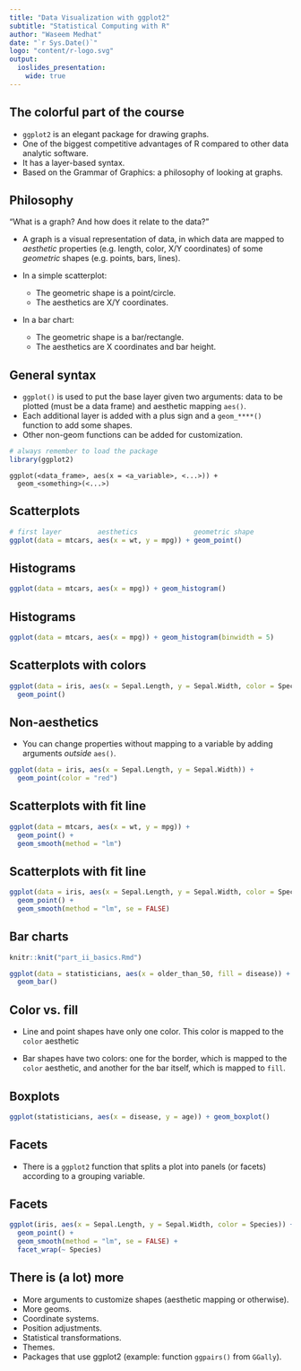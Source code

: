 ```yaml
---
title: "Data Visualization with ggplot2"
subtitle: "Statistical Computing with R"
author: "Waseem Medhat"
date: "`r Sys.Date()`"
logo: "content/r-logo.svg"
output:
  ioslides_presentation:
    wide: true
---
```


The colorful part of the course
-------------------------------

- `ggplot2` is an elegant package for drawing graphs.
- One of the biggest competitive advantages of R compared to other data analytic
  software.
- It has a layer-based syntax.
- Based on the Grammar of Graphics: a philosophy of looking at graphs.

Philosophy
----------

<div class="red2">
"What is a graph? And how does it relate to the data?"
</div>

- A graph is a visual representation of data, in which data are mapped to
  _aesthetic_ properties (e.g. length, color, X/Y coordinates) of some
  _geometric_ shapes (e.g. points, bars, lines).

- In a simple scatterplot:
    + The geometric shape is a point/circle.
    + The aesthetics are X/Y coordinates.

- In a bar chart:
    + The geometric shape is a bar/rectangle.
    + The aesthetics are X coordinates and bar height.

General syntax
--------------

- `ggplot()` is used to put the base layer given two arguments: data to be
  plotted (must be a data frame) and aesthetic mapping `aes()`.
- Each additional layer is added with a plus sign and a `geom_****()` function
  to add some shapes.
- Other non-geom functions can be added for customization.

```r
# always remember to load the package
library(ggplot2)
```

```
ggplot(<data_frame>, aes(x = <a_variable>, <...>)) +
  geom_<something>(<...>)
```

Scatterplots
------------

```r
# first layer         aesthetics              geometric shape
ggplot(data = mtcars, aes(x = wt, y = mpg)) + geom_point()
```

Histograms
----------

```r
ggplot(data = mtcars, aes(x = mpg)) + geom_histogram()
```

Histograms
----------

```r
ggplot(data = mtcars, aes(x = mpg)) + geom_histogram(binwidth = 5)
```

Scatterplots with colors
------------------------

```r
ggplot(data = iris, aes(x = Sepal.Length, y = Sepal.Width, color = Species)) +
  geom_point()
```

Non-aesthetics
--------------

- You can change properties without mapping to a variable by adding arguments
  _outside_ `aes()`.

```r
ggplot(data = iris, aes(x = Sepal.Length, y = Sepal.Width)) +
  geom_point(color = "red")
```

Scatterplots with fit line
--------------------------

```r
ggplot(data = mtcars, aes(x = wt, y = mpg)) +
  geom_point() +
  geom_smooth(method = "lm")
```

Scatterplots with fit line
--------------------------

```r
ggplot(data = iris, aes(x = Sepal.Length, y = Sepal.Width, color = Species)) +
  geom_point() +
  geom_smooth(method = "lm", se = FALSE)
```

Bar charts
----------

```r
knitr::knit("part_ii_basics.Rmd")
```

```r
ggplot(data = statisticians, aes(x = older_than_50, fill = disease)) +
  geom_bar()
```

Color vs. fill
--------------

- Line and point shapes have only one color. This color is mapped to the `color`
  aesthetic

- Bar shapes have two colors: one for the border, which is mapped to the `color`
  aesthetic, and another for the bar itself, which is mapped to `fill`.

Boxplots
--------

```r
ggplot(statisticians, aes(x = disease, y = age)) + geom_boxplot()
```


Facets
------

- There is a `ggplot2` function that splits a plot into panels (or facets)
  according to a grouping variable.

Facets
------

```r
ggplot(iris, aes(x = Sepal.Length, y = Sepal.Width, color = Species)) +
  geom_point() +
  geom_smooth(method = "lm", se = FALSE) +
  facet_wrap(~ Species)
```

There is (a lot) more
---------------------

- More arguments to customize shapes (aesthetic mapping or otherwise).
- More geoms.
- Coordinate systems.
- Position adjustments.
- Statistical transformations.
- Themes.
- Packages that use ggplot2 (example: function `ggpairs()` from  `GGally`).